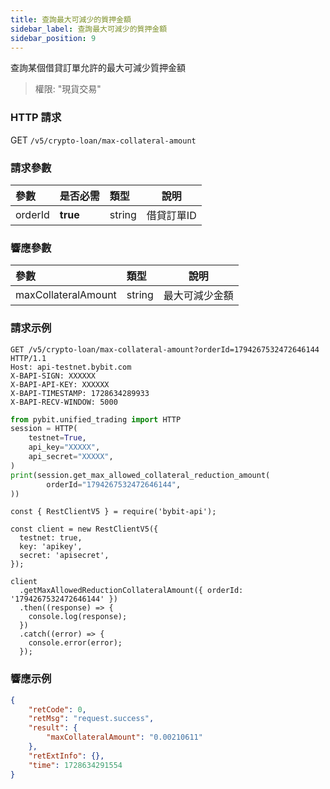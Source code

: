 ```yaml
---
title: 查詢最大可減少的質押金額
sidebar_label: 查詢最大可減少的質押金額
sidebar_position: 9
---
```

查詢某個借貸訂單允許的最大可減少質押金額
> 權限: "現貨交易"

### HTTP 請求
GET `/v5/crypto-loan/max-collateral-amount`

### 請求參數
| 參數 | 是否必需 | 類型 | 說明|
|:----- |:-------|:-----|------ |
|orderId|**true**|string|借貸訂單ID|

### 響應參數
| 參數 | 類型 | 說明|
|:----- |:-----|----- |
|maxCollateralAmount|string|最大可減少金額|

### 請求示例

<Tabs groupId="programming-languages">
<TabItem value="http" label="HTTP">

```http
GET /v5/crypto-loan/max-collateral-amount?orderId=1794267532472646144 HTTP/1.1
Host: api-testnet.bybit.com
X-BAPI-SIGN: XXXXXX
X-BAPI-API-KEY: XXXXXX
X-BAPI-TIMESTAMP: 1728634289933
X-BAPI-RECV-WINDOW: 5000
```

</TabItem>
<TabItem value="python" label="Python">

```python
from pybit.unified_trading import HTTP
session = HTTP(
    testnet=True,
    api_key="XXXXX",
    api_secret="XXXXX",
)
print(session.get_max_allowed_collateral_reduction_amount(
        orderId="1794267532472646144",
))
```

</TabItem>

<TabItem value="Node" label="Node.js">

```n4js
const { RestClientV5 } = require('bybit-api');

const client = new RestClientV5({
  testnet: true,
  key: 'apikey',
  secret: 'apisecret',
});

client
  .getMaxAllowedReductionCollateralAmount({ orderId: '1794267532472646144' })
  .then((response) => {
    console.log(response);
  })
  .catch((error) => {
    console.error(error);
  });
```

</TabItem>
</Tabs>

### 響應示例

```json
{
    "retCode": 0,
    "retMsg": "request.success",
    "result": {
        "maxCollateralAmount": "0.00210611"
    },
    "retExtInfo": {},
    "time": 1728634291554
}
```
